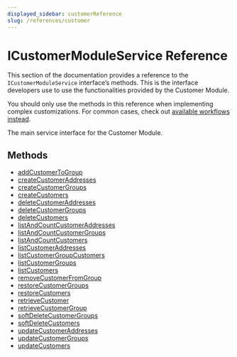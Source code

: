 ```yaml
---
displayed_sidebar: customerReference
slug: /references/customer
---
```



# ICustomerModuleService Reference

This section of the documentation provides a reference to the `ICustomerModuleService` interface’s methods. This is the interface developers use to use the functionalities provided by the Customer Module.

<Note>

You should only use the methods in this reference when implementing complex customizations. For common cases, check out [available workflows instead](/medusa-workflows-reference).

</Note>

The main service interface for the Customer Module.

## Methods

- [addCustomerToGroup](../../ICustomerModuleService/methods/customer.ICustomerModuleService.addCustomerToGroup/page.mdx)
- [createCustomerAddresses](../../ICustomerModuleService/methods/customer.ICustomerModuleService.createCustomerAddresses/page.mdx)
- [createCustomerGroups](../../ICustomerModuleService/methods/customer.ICustomerModuleService.createCustomerGroups/page.mdx)
- [createCustomers](../../ICustomerModuleService/methods/customer.ICustomerModuleService.createCustomers/page.mdx)
- [deleteCustomerAddresses](../../ICustomerModuleService/methods/customer.ICustomerModuleService.deleteCustomerAddresses/page.mdx)
- [deleteCustomerGroups](../../ICustomerModuleService/methods/customer.ICustomerModuleService.deleteCustomerGroups/page.mdx)
- [deleteCustomers](../../ICustomerModuleService/methods/customer.ICustomerModuleService.deleteCustomers/page.mdx)
- [listAndCountCustomerAddresses](../../ICustomerModuleService/methods/customer.ICustomerModuleService.listAndCountCustomerAddresses/page.mdx)
- [listAndCountCustomerGroups](../../ICustomerModuleService/methods/customer.ICustomerModuleService.listAndCountCustomerGroups/page.mdx)
- [listAndCountCustomers](../../ICustomerModuleService/methods/customer.ICustomerModuleService.listAndCountCustomers/page.mdx)
- [listCustomerAddresses](../../ICustomerModuleService/methods/customer.ICustomerModuleService.listCustomerAddresses/page.mdx)
- [listCustomerGroupCustomers](../../ICustomerModuleService/methods/customer.ICustomerModuleService.listCustomerGroupCustomers/page.mdx)
- [listCustomerGroups](../../ICustomerModuleService/methods/customer.ICustomerModuleService.listCustomerGroups/page.mdx)
- [listCustomers](../../ICustomerModuleService/methods/customer.ICustomerModuleService.listCustomers/page.mdx)
- [removeCustomerFromGroup](../../ICustomerModuleService/methods/customer.ICustomerModuleService.removeCustomerFromGroup/page.mdx)
- [restoreCustomerGroups](../../ICustomerModuleService/methods/customer.ICustomerModuleService.restoreCustomerGroups/page.mdx)
- [restoreCustomers](../../ICustomerModuleService/methods/customer.ICustomerModuleService.restoreCustomers/page.mdx)
- [retrieveCustomer](../../ICustomerModuleService/methods/customer.ICustomerModuleService.retrieveCustomer/page.mdx)
- [retrieveCustomerGroup](../../ICustomerModuleService/methods/customer.ICustomerModuleService.retrieveCustomerGroup/page.mdx)
- [softDeleteCustomerGroups](../../ICustomerModuleService/methods/customer.ICustomerModuleService.softDeleteCustomerGroups/page.mdx)
- [softDeleteCustomers](../../ICustomerModuleService/methods/customer.ICustomerModuleService.softDeleteCustomers/page.mdx)
- [updateCustomerAddresses](../../ICustomerModuleService/methods/customer.ICustomerModuleService.updateCustomerAddresses/page.mdx)
- [updateCustomerGroups](../../ICustomerModuleService/methods/customer.ICustomerModuleService.updateCustomerGroups/page.mdx)
- [updateCustomers](../../ICustomerModuleService/methods/customer.ICustomerModuleService.updateCustomers/page.mdx)
